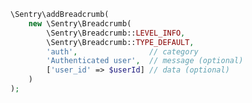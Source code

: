 ```php
\Sentry\addBreadcrumb(
    new \Sentry\Breadcrumb(
        \Sentry\Breadcrumb::LEVEL_INFO,
        \Sentry\Breadcrumb::TYPE_DEFAULT,
        'auth',                // category
        'Authenticated user',  // message (optional)
        ['user_id' => $userId] // data (optional)
    )
);
```

